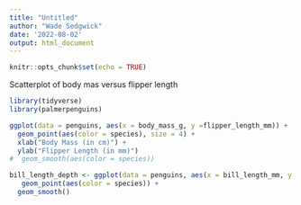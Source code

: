 ```yaml
---
title: "Untitled"
author: "Wade Sedgwick"
date: '2022-08-02'
output: html_document
---
```


```r
knitr::opts_chunk$set(echo = TRUE)
```

Scatterplot of body mas versus flipper length

```r

library(tidyverse)
library(palmerpenguins)

ggplot(data = penguins, aes(x = body_mass_g, y =flipper_length_mm)) +
  geom_point(aes(color = species), size = 4) +
  xlab("Body Mass (in cm)") +
  ylab("Flipper Length (in mm)")
#  geom_smooth(aes(color = species))


```





```r


bill_length_depth <- ggplot(data = penguins, aes(x = bill_length_mm, y = bill_depth_mm)) +
   geom_point(aes(color = species)) +
  geom_smooth()

```

